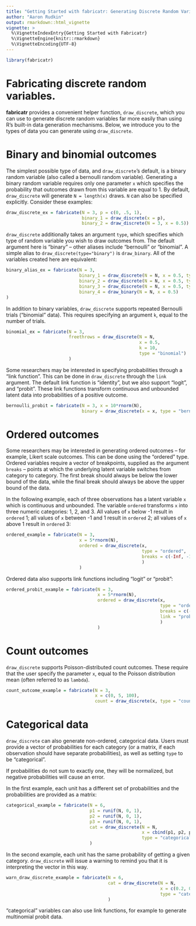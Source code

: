 ```yaml
---
title: "Getting Started with fabricatr: Generating Discrete Random Variables"
author: "Aaron Rudkin"
output: rmarkdown::html_vignette
vignette: >
  %\VignetteIndexEntry{Getting Started with Fabricatr}
  %\VignetteEngine{knitr::rmarkdown}
  %\VignetteEncoding{UTF-8}
---
```


```r
library(fabricatr)
```

# Fabricating discrete random variables.

**fabricatr** provides a convenient helper function, `draw_discrete`, which you can use to generate discrete random variables far more easily than using R's built-in data generation mechanisms. Below, we introduce you to the types of data you can generate using `draw_discrete`.

# Binary and binomial outcomes 

The simplest possible type of data, and `draw_discrete`'s default, is a binary random variable (also called a bernoulli random variable). Generating a binary random variable requires only one parameter `x` which specifies the probability that outcomes drawn from this variable are equal to 1. By default, `draw_discrete` will generate `N = length(x)` draws. `N` can also be specified explicitly. Consider these examples:

```r
draw_discrete_ex = fabricate(N = 3, p = c(0, .5, 1), 
                             binary_1 = draw_discrete(x = p),
                             binary_2 = draw_discrete(N = 3, x = 0.5))
```

`draw_discrete` additionally takes an argument `type`, which specifies which type of random variable you wish to draw outcomes from. The default argument here is "binary" -- other aliases include "bernoulli" or "binomial". A simple alias to `draw_discrete(type="binary")` is `draw_binary`. All of the variables created here are equivalent:

```r
binary_alias_ex = fabricate(N = 3, 
                            binary_1 = draw_discrete(N = N, x = 0.5, type="binary"),
                            binary_2 = draw_discrete(N = N, x = 0.5, type="bernoulli"),
                            binary_3 = draw_discrete(N = N, x = 0.5, type="binomial"),
                            binary_4 = draw_binary(N = N, x = 0.5)
)
```

In addition to binary variables, `draw_discrete` supports repeated Bernoulli trials ("binomial" data). This requires specifying an argument `k`, equal to the number of trials.

```r
binomial_ex = fabricate(N = 3, 
                        freethrows = draw_discrete(N = N, 
                                                   x = 0.5, 
                                                   k = 10, 
                                                   type = "binomial")
                        )
```

Some researchers may be interested in specifying probabilities through a "link function". This can be done in `draw_discrete` through the `link` argument. The default link function is "identity", but we also support "logit", and "probit". These link functions transform continuous and unbounded latent data into probabilities of a positive outcome.

```r
bernoulli_probit = fabricate(N = 3, x = 10*rnorm(N), 
                             binary = draw_discrete(x = x, type = "bernoulli", link = "probit"))
```

# Ordered outcomes

Some researchers may be interested in generating ordered outcomes -- for example, Likert scale outcomes. This can be done using the "ordered" type. Ordered variables require a vector of breakpoints, supplied as the argument `breaks` -- points at which the underlying latent variable switches from category to category. The first break should always be below the lower bound of the data, while the final break should always be above the upper bound of the data.

In the following example, each of three observations has a latent variable `x` which is continuous and unbounded. The variable `ordered` transforms `x` into three numeric categories: 1, 2, and 3. All values of `x` below -1 result in `ordered` 1; all values of `x` between -1 and 1 result in `ordered` 2; all values of `x` above 1 result in `ordered` 3:

```r
ordered_example = fabricate(N = 3, 
                            x = 5*rnorm(N), 
                            ordered = draw_discrete(x, 
                                                    type = "ordered", 
                                                    breaks = c(-Inf, -1, 1, Inf)
                                                    )
                            )
```

Ordered data also supports link functions including "logit" or "probit":

```r
ordered_probit_example = fabricate(N = 3, 
                                   x = 5*rnorm(N), 
                                   ordered = draw_discrete(x, 
                                                           type = "ordered", 
                                                           breaks = c(-Inf, -1, 1, Inf), 
                                                           link = "probit"
                                                           )
                                   )
```

# Count outcomes

`draw_discrete` supports Poisson-distributed count outcomes. These require that the user specify the parameter `x`, equal to the Poisson distribution mean (often referred to as `lambda`).

```r
count_outcome_example = fabricate(N = 3, 
                                  x = c(0, 5, 100), 
                                  count = draw_discrete(x, type = "count"))
```

# Categorical data

`draw_discrete` can also generate non-ordered, categorical data. Users must provide a vector of probabilities for each category (or a matrix, if each observation should have separate probabilities), as well as setting `type` to be "categorical".

If probabilities do not sum to exactly one, they will be normalized, but negative probabilities will cause an error.

In the first example, each unit has a different set of probabilities and the probabilities are provided as a matrix:

```r
categorical_example = fabricate(N = 6, 
                                p1 = runif(N, 0, 1),
                                p2 = runif(N, 0, 1),
                                p3 = runif(N, 0, 1),
                                cat = draw_discrete(N = N, 
                                                    x = cbind(p1, p2, p3), 
                                                    type = "categorical")
                                )
```

In the second example, each unit has the same probability of getting a given category. `draw_discrete` will issue a warning to remind you that it is interpreting the vector in this way.
```r
warn_draw_discrete_example = fabricate(N = 6, 
                                       cat = draw_discrete(N = N, 
                                                           x = c(0.2, 0.4, 0.4), 
                                                           type = "categorical")
                                       )
```

"categorical" variables can also use link functions, for example to generate multinomial probit data.
